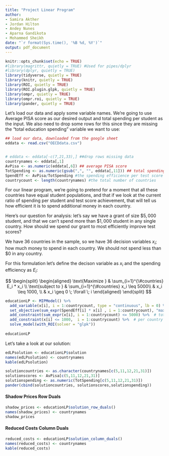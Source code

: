 ```yaml
---
title: "Project Linear Program"
author:
- Samira Akther  
- Jordan Hilton
- Andey Nunes
- Aparna Gandikota
- Mohammed Sheikh
date: "`r format(Sys.time(), '%B %d, %Y')`"
output: pdf_document
---
```


```r
knitr::opts_chunk$set(echo = TRUE)
#library(magrittr, quietly = TRUE) #Used for pipes/dplyr
#library(dplyr, quietly = TRUE)
library(tidyverse, quietly = TRUE)
library(knitr, quietly = TRUE)
library(ROI, quietly = TRUE)
library(ROI.plugin.glpk, quietly = TRUE)
library(ompr, quietly = TRUE)
library(ompr.roi, quietly = TRUE)
library(pander, quietly = TRUE)
```
Let's load our data and apply some variable names. We're going to use Average PISA score as our desired output and total spending per student as the input. We also need to drop some rows for this since they are missing the "total education spending" variable we want to use:


```r
## load our data, downloaded from the google sheet
eddata <- read.csv("OECDdata.csv")


# eddata <- eddata[-c(7,21,33),] ##drop rows missing data
countrynames <- eddata[,1]
AvPisa <- as.numeric(eddata[,6]) ## average PISA score
TotSpending <- as.numeric(gsub(",", "", eddata[,11])) ## total spending per student in each country
SpendEff <- AvPisa/TotSpending #the spending efficience per test score in each country
countrycount <- length(countrynames) #the total number of countries
```

For our linear program, we're going to pretend for a moment that all these countries have equal student populations,  and that if we look at the current ratio of spending per student and test score achievement, that will tell us how efficient it is to spend additional money in each country.

Here's our question for analysis: let's say we have a grant of size $\$5,000$ student, and that we can't spend more than  $\$1,000$ student in any single country. How should we spend our grant to most efficiently improve test scores?

We have 36 countries in the sample, so we have 36 decision variables $x_i$; how much money to spend in each country. We should not spend less than $\$0$ in any country.

For this formulation let's define the decison variable as $x_i$ and the spending efficiency as $E_i$:

$$
 \begin{split}
 \begin{aligned}
    \text{Maximize  }   &  \sum_{i=1}^{\#countries} E_i * x_i \\
    \text{subject to }  & \sum_{i=1}^{\#countries} x_i \leq 5000\\
                        & x_i \leq 1000, \\
                        & x_i \geq 0  \;  \forall \; i
  \end{aligned}
  \end{split}
$$


```r
educationLP <- MIPModel() %>%
  add_variable(x[i], i = 1:countrycount, type = "continuous", lb = 0) %>%
  set_objective(sum_expr(SpendEff[i] * x[i] , i = 1:countrycount), "max") %>% #maximize test scores
  add_constraint(sum_expr(x[i], i = 1:countrycount) <= 5000) %>%  # total spending constraint
  add_constraint(x[i] <= 1000,  i = 1:countrycount) %>%  # per country spending restraint
  solve_model(with_ROI(solver = "glpk"))
  
educationLP
```

Let's take a look at our solution:

```r
edLPsolution <- educationLP$solution
names(edLPsolution) <- countrynames
kable(edLPsolution)
```



```r
solutioncountries <- as.character(countrynames[c(5,11,12,21,31)])
solutionscores <- AvPisa[c(5,11,12,21,31)]
solutionspending <- as.numeric(TotSpending[c(5,11,12,21,31)])
pander(cbind(solutioncountries, solutionscores,solutionspending))
```



#### Shadow Prices **Row Duals**

```r
shadow_prices <- educationLP$solution_row_duals()
names(shadow_prices) <- countrynames
shadow_prices
```


#### Reduced Costs **Column Duals**

```r
reduced_costs <- educationLP$solution_column_duals()
names(reduced_costs) <- countrynames
kable(reduced_costs)
```






